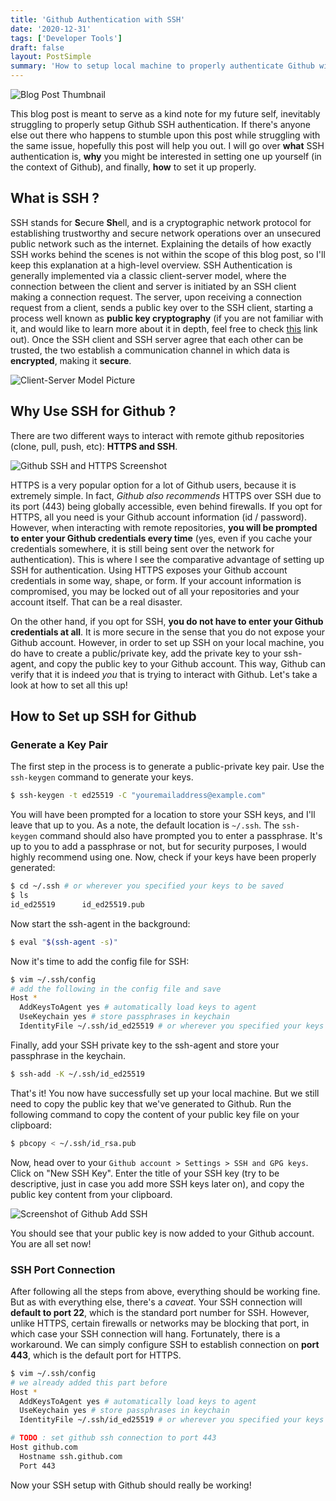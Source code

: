 ```yaml
---
title: 'Github Authentication with SSH'
date: '2020-12-31'
tags: ['Developer Tools']
draft: false
layout: PostSimple
summary: 'How to setup local machine to properly authenticate Github with SSH'
---
```


![Blog Post Thumbnail](/static/images/gitub-ssh-authentication/github_ssh_auth.png)

This blog post is meant to serve as a kind note for my future self, inevitably struggling to properly setup Github SSH authentication.
If there's anyone else out there who happens to stumble upon this post while struggling with the same issue, hopefully this post will help you out.
I will go over **what** SSH authentication is, **why** you might be interested in setting one up yourself (in the context of Github), and finally, **how** to set it up properly.

## What is SSH ?
SSH stands for **S**ecure **Sh**ell, and is a cryptographic network protocol for establishing trustworthy and secure network operations over an unsecured public network such as the internet.
Explaining the details of how exactly SSH works behind the scenes is not within the scope of this blog post, so I'll keep this explanation at a high-level overview. 
SSH Authentication is generally implemented via a classic client-server model, where the connection between the client and server is initiated by an SSH client making a connection request.
The server, upon receiving a connection request from a client, sends a public key over to the SSH client, starting a process well known as **public key cryptography**
(if you are not familiar with it, and would like to learn more about it in depth, feel free to check [this](https://ssd.eff.org/en/module/deep-dive-end-end-encryption-how-do-public-key-encryption-systems-work) link out).
Once the SSH client and SSH server agree that each other can be trusted, the two establish a communication channel in which data is **encrypted**, making it **secure**.

![Client-Server Model Picture](/static/images/github-ssh-authentication/client_server_model.png)

## Why Use SSH for Github ?
There are two different ways to interact with remote github repositories (clone, pull, push, etc): **HTTPS and SSH**.

![Github SSH and HTTPS Screenshot](/static/images/github-ssh-authentication/github_ssh_https_screenshot.png)

HTTPS is a very popular option for a lot of Github users, because it is extremely simple. In fact, *Github also recommends* HTTPS over SSH due to its port (443) being globally accessible, 
even behind firewalls. If you opt for HTTPS, all you need is your Github account information (id / password). However, when interacting with remote repositories, **you will be prompted to enter your Github credentials every time**
(yes, even if you cache your credentials somewhere, it is still being sent over the network for authentication).
This is where I see the comparative advantage of setting up SSH for authentication. Using HTTPS exposes your Github account credentials in some way, shape, or form. 
If your account information is compromised, you may be locked out of all your repositories and your account itself. That can be a real disaster.

On the other hand, if you opt for SSH, **you do not have to enter your Github credentials at all**. It is more secure in the sense that you do not expose your Github account. 
However, in order to set up SSH on your local machine, you do have to create a public/private key, add the private key to your ssh-agent, and copy the public key to your Github account.
This way, Github can verify that it is indeed *you* that is trying to interact with Github. Let's take a look at how to set all this up!

## How to Set up SSH for Github 

### Generate a Key Pair

The first step in the process is to generate a public-private key pair. Use the `ssh-keygen` command to generate your keys.

```bash
$ ssh-keygen -t ed25519 -C "youremailaddress@example.com"
```

You will have been prompted for a location to store your SSH keys, and I'll leave that up to you. As a note, the default location is `~/.ssh`.
The `ssh-keygen` command should also have prompted you to enter a passphrase. It's up to you to add a passphrase or not, but for security purposes, I would highly recommend using one.
Now, check if your keys have been properly generated: 

```bash
$ cd ~/.ssh # or wherever you specified your keys to be saved
$ ls
id_ed25519      id_ed25519.pub
```

Now start the ssh-agent in the background: 

```bash
$ eval "$(ssh-agent -s)"
```

Now it's time to add the config file for SSH: 

```bash
$ vim ~/.ssh/config
# add the following in the config file and save
Host *
  AddKeysToAgent yes # automatically load keys to agent
  UseKeychain yes # store passphrases in keychain
  IdentityFile ~/.ssh/id_ed25519 # or wherever you specified your keys to be saved
```

Finally, add your SSH private key to the ssh-agent and store your passphrase in the keychain.

```bash
$ ssh-add -K ~/.ssh/id_ed25519
```

That's it! You now have successfully set up your local machine. But we still need to copy the public key that we've generated to Github.
Run the following command to copy the content of your public key file on your clipboard:

```bash
$ pbcopy < ~/.ssh/id_rsa.pub
```

Now, head over to your `Github account > Settings > SSH and GPG keys`. Click on "New SSH Key".
Enter the title of your SSH key (try to be descriptive, just in case you add more SSH keys later on), and copy the public key content from your clipboard.

![Screenshot of Github Add SSH](/static/images/github-ssh-authentication/github_add_ssh_key.png)

You should see that your public key is now added to your Github account. You are all set now!

### SSH Port Connection

After following all the steps from above, everything should be working fine. But as with everything else, there's a *caveat*.
Your SSH connection will **default to port 22**, which is the standard port number for SSH. However, unlike HTTPS, certain firewalls or networks 
may be blocking that port, in which case your SSH connection will hang. Fortunately, there is a workaround. We can simply configure SSH to establish connection 
on **port 443**, which is the default port for HTTPS.

```bash
$ vim ~/.ssh/config
# we already added this part before
Host *
  AddKeysToAgent yes # automatically load keys to agent
  UseKeychain yes # store passphrases in keychain
  IdentityFile ~/.ssh/id_ed25519 # or wherever you specified your keys to be saved

# TODO : set github ssh connection to port 443
Host github.com
  Hostname ssh.github.com
  Port 443
```

Now your SSH setup with Github should really be working!
